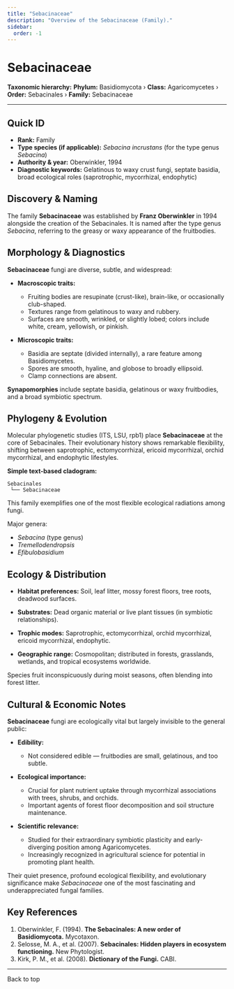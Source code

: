 ```yaml
---
title: "Sebacinaceae"
description: "Overview of the Sebacinaceae (Family)."
sidebar:
  order: -1
---
```



# Sebacinaceae <Badge variant="note" text="Family" />

**Taxonomic hierarchy:** **Phylum:** Basidiomycota › **Class:** Agaricomycetes › **Order:** Sebacinales › **Family:** Sebacinaceae

---

## Quick ID
* **Rank:** Family  
* **Type species (if applicable):** _Sebacina incrustans_ (for the type genus _Sebacina_)  
* **Authority & year:** Oberwinkler, 1994  
* **Diagnostic keywords:** Gelatinous to waxy crust fungi, septate basidia, broad ecological roles (saprotrophic, mycorrhizal, endophytic)  

## Discovery & Naming
The family **Sebacinaceae** was established by **Franz Oberwinkler** in 1994 alongside the creation of the Sebacinales. It is named after the type genus _Sebacina_, referring to the greasy or waxy appearance of the fruitbodies.

## Morphology & Diagnostics
**Sebacinaceae** fungi are diverse, subtle, and widespread:

- **Macroscopic traits:**
  - Fruiting bodies are resupinate (crust-like), brain-like, or occasionally club-shaped.
  - Textures range from gelatinous to waxy and rubbery.
  - Surfaces are smooth, wrinkled, or slightly lobed; colors include white, cream, yellowish, or pinkish.

- **Microscopic traits:**
  - Basidia are septate (divided internally), a rare feature among Basidiomycetes.
  - Spores are smooth, hyaline, and globose to broadly ellipsoid.
  - Clamp connections are absent.

**Synapomorphies** include septate basidia, gelatinous or waxy fruitbodies, and a broad symbiotic spectrum.

## Phylogeny & Evolution
Molecular phylogenetic studies (ITS, LSU, rpb1) place **Sebacinaceae** at the core of Sebacinales. Their evolutionary history shows remarkable flexibility, shifting between saprotrophic, ectomycorrhizal, ericoid mycorrhizal, orchid mycorrhizal, and endophytic lifestyles.

**Simple text-based cladogram:**
```
Sebacinales
 └── Sebacinaceae
```
This family exemplifies one of the most flexible ecological radiations among fungi.

Major genera:

- _Sebacina_ (type genus)
- _Tremellodendropsis_
- _Efibulobasidium_

## Ecology & Distribution
- **Habitat preferences:** Soil, leaf litter, mossy forest floors, tree roots, deadwood surfaces.
- **Substrates:** Dead organic material or live plant tissues (in symbiotic relationships).
- **Trophic modes:** Saprotrophic, ectomycorrhizal, orchid mycorrhizal, ericoid mycorrhizal, endophytic.

- **Geographic range:** Cosmopolitan; distributed in forests, grasslands, wetlands, and tropical ecosystems worldwide.

Species fruit inconspicuously during moist seasons, often blending into forest litter.

## Cultural & Economic Notes
**Sebacinaceae** fungi are ecologically vital but largely invisible to the general public:

- **Edibility:**
  - Not considered edible — fruitbodies are small, gelatinous, and too subtle.

- **Ecological importance:**
  - Crucial for plant nutrient uptake through mycorrhizal associations with trees, shrubs, and orchids.
  - Important agents of forest floor decomposition and soil structure maintenance.

- **Scientific relevance:**
  - Studied for their extraordinary symbiotic plasticity and early-diverging position among Agaricomycetes.
  - Increasingly recognized in agricultural science for potential in promoting plant health.

Their quiet presence, profound ecological flexibility, and evolutionary significance make _Sebacinaceae_ one of the most fascinating and underappreciated fungal families.

## Key References
1. Oberwinkler, F. (1994). **The Sebacinales: A new order of Basidiomycota.** Mycotaxon.  
2. Selosse, M. A., et al. (2007). **Sebacinales: Hidden players in ecosystem functioning.** New Phytologist.  
3. Kirk, P. M., et al. (2008). **Dictionary of the Fungi.** CABI.

---

<LinkButton href="#top" variant="minimal" icon="arrow-up">
  Back to top
</LinkButton>
